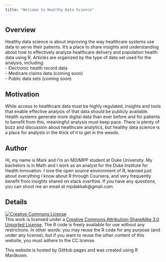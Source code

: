 ```yaml
---
title: "Welcome to Healthy Data Science"
---
```


Overview
----------------
Healthy data science is about improving the way healthcare systems use data to serve their patients. It's a place to share insights and understanding about how to effectively analyze healthcare delivery and population health data using R. Articles are organized by the type of data set used for the analysis, including:  
- Electronic health record data  
- Medicare claims data (coming soon)  
- Public data sets (coming soon)  

Motivation
----------------
While access to healthcare data must be highly regulated, insights and tools that enable effective analysis of that data should be publicly available. Health systems generate more digital data than ever before and for patients to benefit from this, meaningful analysis must keep pace. There is plenty of buzz and discussion about healthcare analytics, but healthy data science is a place for analysts in the thick of it to get in the weeds.  

Author
----------------
Hi, my name is Mark and I'm an MD/MPP student at Duke University. My bachelors is in Math and I work as an analyst for the Duke Institute for Health Innovation. I love the open source environment of R, learned just about everything I know about R through Coursera, and very frequently benefit from insights shared on stack overflow. If you have any questions, you can shoot me an email at mpdakkak@gmail.com.  

Details  
----------------
<a rel="license" href="http://creativecommons.org/licenses/by-sa/3.0/"><img alt="Creative Commons License" style="border-width:0" src="https://i.creativecommons.org/l/by-sa/3.0/88x31.png" /></a><br />This work is licensed under a <a rel="license" href="http://creativecommons.org/licenses/by-sa/3.0/">Creative Commons Attribution-ShareAlike 3.0 Unported License</a>. The R code is freely available for use without any restrictions. In other words: you may reuse the R code for any purpose (and under any license), but if you want to reuse the other content of this website, you must adhere to the CC license.  

This website is hosted by GitHub pages and was created using R Mardkown.  